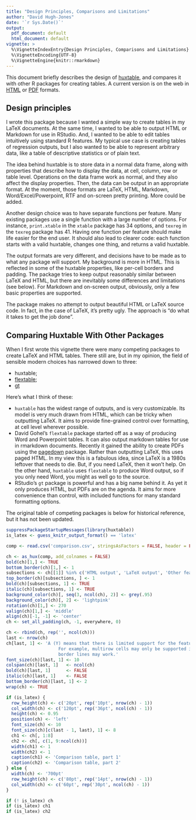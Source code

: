 ```yaml
---
title: "Design Principles, Comparisons and Limitations"
author: "David Hugh-Jones"
date: '`r Sys.Date()`'
output:
  pdf_document: default
  html_document: default
vignette: >
  %\VignetteIndexEntry{Design Principles, Comparisons and Limitations}  
  %\VignetteEncoding{UTF-8}
  %\VignetteEngine{knitr::rmarkdown}  
---
```



This document briefly describes the design of [huxtable](https://hughjonesd.github.io/huxtable), 
and compares it with other R packages for
creating tables. A current version is on the web in
[HTML](http://hughjonesd.github.io/huxtable/design-principles.html) or
[PDF](http://hughjonesd.github.io/huxtable/design-principles.pdf) formats.

## Design principles

I wrote this package because I wanted a simple way to create tables in my LaTeX documents. At the
same time, I wanted to be able to output HTML or Markdown for use in RStudio. And, I wanted to be
able to edit tables intuitively using standard R features. My typical use case is creating tables of
regression outputs, but I also wanted to be able to represent arbitrary data, like a table of
descriptive statistics or of plain text.

The idea behind huxtable is to store data in a normal data frame, along with properties that
describe how to display the data, at cell, column, row or table level. Operations on the data frame
work as normal, and they also affect the display properties. Then, the data can be output in an
appropriate format. At the moment, those formats are LaTeX, HTML, Markdown, Word/Excel/Powerpoint,
RTF and on-screen pretty printing. More could be added.

Another design choice was to have separate functions per feature. Many existing packages use a
single function with a large number of options. For instance, `print.xtable` in the `xtable` package
has 34 options, and `texreg` in the `texreg` package has 41. Having one function per feature should
make life easier for the end user. It should also lead to clearer code: each function starts with a
valid huxtable, changes one thing, and returns a valid huxtable.

The output formats are very different, and decisions have to be made as to what any package will
support. My background is more in HTML. This is reflected in some of the huxtable properties, like
per-cell borders and padding. The package tries to keep output reasonably similar between LaTeX and
HTML, but there are inevitably some differences and limitations (see below). For Markdown and
on-screen output, obviously, only a few basic properties are supported.

The package makes no attempt to output beautiful HTML or LaTeX source code. In fact, in the case of
LaTeX, it's pretty ugly. The approach is "do what it takes to get the job done".

## Comparing Huxtable With Other Packages

When I first wrote this vignette there were many competing packages to create
LaTeX and HTML tables. There still are, but in my opinion, the field of sensible modern choices
has narrowed down to three:

* huxtable;
* [flextable](https://davidgohel.github.io/flextable/index.html);
* [gt](https://gt.rstudio.com/)

Here's what I think of these:

* `huxtable` has the widest range of outputs, and is very customizable. Its model
  is very much drawn from HTML, which can be tricky when outputting LaTeX. It aims
  to provide fine-grained control over formatting, at cell level wherever possible.
* David Gohel's `flextable` package started off as a way of producing Word and
  Powerpoint tables. It can also output markdown tables for use in rmarkdown
  documents. Recently it gained the ability to create PDFs using the 
  [pagedown](https://github.com/rstudio/pagedown) package. Rather than 
  outputting LaTeX, this uses paged HTML. In my view this is a fabulous idea, 
  since LaTeX is a 1980s leftover that needs to die. But, if you need LaTeX, 
  then it won't help. On the other hand, `huxtable` uses `flextable` to produce 
  Word output, so if you only need Word, you might as well go to the source.
* RStudio's `gt` package is powerful and has a big name behind it. As yet it
  only produces HTML, but PDFs are on the agenda. It aims for more convenience
  than control, with included functions for many standard formatting options.

The original table of competing packages is below for historical reference, but 
it has not been updated.

```r

suppressPackageStartupMessages(library(huxtable))
is_latex <- guess_knitr_output_format() == 'latex'

comp <- read.csv('comparison.csv', stringsAsFactors = FALSE, header = FALSE)

ch <- as_hux(comp, add_colnames = FALSE)
bold(ch)[1,] <- TRUE
bottom_border(ch)[1,] <- 1
subsections <- ch[[1]] %in% c('HTML output', 'LaTeX output', 'Other features', 'Other formats', 'Notes')
top_border(ch)[subsections, ] <- 1
bold(ch)[subsections, 1] <- TRUE
italic(ch)[subsections, 1] <- TRUE
background_color(ch)[, seq(3, ncol(ch), 2)] <- grey(.95)
background_color(ch)[, 2] <- 'lightpink'
rotation(ch)[1,] <- 270
valign(ch)[1,] <- 'middle'
align(ch)[-1, -1] <- 'center'
ch <- set_all_padding(ch, -1, everywhere, 0)

ch <- rbind(ch, rep('', ncol(ch)))
last <- nrow(ch)
ch[last, 1] <- 'A (Y) means that there is limited support for the feature. 
                    For example, multirow cells may only be supported in headers, or only horizontal
                    border lines may work.'
font_size(ch)[last, 1] <- 10
colspan(ch)[last, 1]   <- ncol(ch)
bold(ch)[last, 1]      <- FALSE
italic(ch)[last, 1]    <- FALSE
bottom_border(ch)[last, 1] <- 2
wrap(ch) <- TRUE

if (is_latex) {
  row_height(ch) <- c('20pt', rep('10pt', nrow(ch) - 1))
  col_width(ch) <- c('120pt', rep('36pt', ncol(ch) - 1))
  height(ch) <- 0.95 
  position(ch) <- 'left'
  font_size(ch) <- 10
  font_size(ch)[c(last - 1, last), 1] <- 8
  ch1 <- ch[, 1:8]
  ch2 <- ch[, c(1, 9:ncol(ch))]
  width(ch1) <- 1
  width(ch2) <- 1
  caption(ch1) <- 'Comparison table, part 1'
  caption(ch2) <- 'Comparison table, part 2'
} else {
  width(ch) <- '700pt'
  row_height(ch) <- c('80pt', rep('14pt', nrow(ch) - 1))
  col_width(ch) <- c('60pt', rep('30pt', ncol(ch) - 1))
}

if (! is_latex) ch
if (is_latex) ch1
if (is_latex) ch2

```
